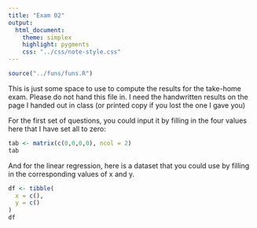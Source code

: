 ```yaml
---
title: "Exam 02"
output:
  html_document:
    theme: simplex
    highlight: pygments
    css: "../css/note-style.css"
---
```


```r
source("../funs/funs.R")
```

This is just some space to use to compute the results for the
take-home exam. Please do not hand this file in. I need the
handwritten results on the page I handed out in class (or 
printed copy if you lost the one I gave you)

For the first set of questions, you could input it by filling
in the four values here that I have set all to zero:

```r
tab <- matrix(c(0,0,0,0), ncol = 2)
tab
```

And for the linear regression, here is a dataset that you could
use by filling in the corresponding values of x and y.

```r
df <- tibble(
  x = c(),
  y = c()
)
df
```

